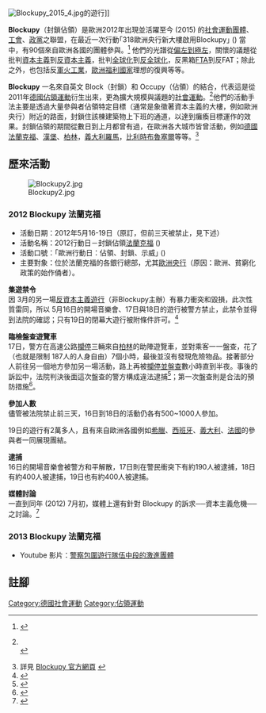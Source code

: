 
    {{Expand|time=2015-04-27T08:29:33+00:00}}
[[File:Blockupy_2015_4.jpg|thumb]]的遊行]]

'''Blockupy'''（封鎖佔領）是歐洲2012年出現並活躍至今 (2015) 的[[社會運動|社會運動團體]]、[[工會|工會]]、[[政黨|政黨]]之聯盟，在最近一次行動｢318歐洲央行新大樓啟用Blockupy｣ ({{lang-de|18M-EZB-Eröffnung}}) 當中，有90個來自歐洲各國的團體參與。<ref>{{cite news | url=http://www.welt.de/newsticker/dpa_nt/infoline_nt/thema_nt/article138525047/Blockupy-besteht-aus-90-Gruppen.html | title=Hintergrund: Blockupy besteht aus 90 Gruppen | work=[[世界報_(德國)|Die Welt]] | date=2015-03-18 | accessdate=2015-04-26 | archiveurl=https://web.archive.org/web/20150426164119/http://www.welt.de/newsticker/dpa_nt/infoline_nt/thema_nt/article138525047/Blockupy-besteht-aus-90-Gruppen.html | archivedate=2015-04-26 | deadurl=no }}</ref> 他們的光譜從[[左派|偏左到極左]]，關懷的議題從批判[[資本主義|資本主義]]到[[反資本主義|反資本主義]]，批判[[全球化|全球化]]到[[反全球化運動|反全球化]]，反黑箱[[FTA|FTA]]到反FAT；除此之外，也包括反[[軍火工業|軍火工業]]，[[歐洲|歐洲]][[福利國家|福利國家]]理想的復興等等。

'''Blockupy''' 一名來自英文 Block（封鎖）和 Occupy（佔領）的結合，代表這是從2011年[[德國佔領運動|德國佔領運動]]衍生出來，更為擴大規模與議題的[[社會運動|社會運動]]。<ref>{{cite news | url=http://www.dw.de/a-18322861 | title=“封锁占领”运动的前世今生 | work=[[德國之聲|德國之聲]] | date=2015-03-18 | accessdate=2015-04-26 | archiveurl=https://web.archive.org/web/20150416084227/http://www.dw.de/%E5%B0%81%E9%94%81%E5%8D%A0%E9%A2%86%E8%BF%90%E5%8A%A8%E7%9A%84%E5%89%8D%E4%B8%96%E4%BB%8A%E7%94%9F/a-18322861 | archivedate=2015-04-16 | deadurl=no }}<br/>{{cite news | url=http://www.dw.de/%E5%91%8A%E8%AF%89%E4%BD%A0%E5%B0%81%E9%94%81%E5%8D%A0%E9%A2%86%E7%9A%84%E5%87%A0%E4%B8%AA%E4%B8%BA%E4%BB%80%E4%B9%88/a-18328469 | title=告诉你"封锁占领"的几个为什么 | work=[[德國之聲|德國之聲]] | date=2015-03-19 | accessdate=2015-04-26 | archiveurl=https://web.archive.org/web/20150406141712/http://www.dw.de/%E5%91%8A%E8%AF%89%E4%BD%A0%E5%B0%81%E9%94%81%E5%8D%A0%E9%A2%86%E7%9A%84%E5%87%A0%E4%B8%AA%E4%B8%BA%E4%BB%80%E4%B9%88/a-18328469 | archivedate=2015-04-06 | deadurl=no }}</ref>他們的活動手法主要是透過大量參與者佔領特定目標（通常是象徵著資本主義的大樓，例如歐洲央行）附近的路面，封鎖住該棟建築物上下班的通道，以達到癱瘓目標運作的效果。封鎖佔領的期間從數日到上月都曾有過，在歐洲各大城市皆曾活動，例如[[德國|德國]][[法蘭克福|法蘭克福]]、[[漢堡|漢堡]]、[[柏林|柏林]]，[[義大利|義大利]][[羅馬|羅馬]]，[[比利時|比利時]][[布魯塞爾|布魯塞爾]]等等。<ref>詳見 [http://blockupy.org/ Blockupy 官方網頁] {{Wayback|url=http://blockupy.org/ |date=20150413073523 }}</ref>

== 歷來活動 ==
[[File:Blockupy2.jpg|thumb]]

=== 2012 Blockupy 法蘭克福 ===
*活動日期：2012年5月16-19日（原訂，但前三天被禁止，見下述）
*活動名稱：2012行動日－封鎖佔領[[法蘭克福|法蘭克福]] ({{lang-de|Aktionstage 2012 - Blockupy Frankfurt}})
*活動口號：｢歐洲行動日：佔領、封鎖、示威｣ ({{lang-de|Europäische Aktionstage: Besetzen, Blockieren, Demonstrieren}})
*主要對象：位於法蘭克福的各銀行總部，尤其[[歐洲中央銀行|歐洲央行]]（原因：歐洲{{link-en|撙節政策|Austerity}}、貧窮化政策的始作俑者）。

'''集遊禁令'''<br/>
因 3月的另一場[[反資本主義|反資本主義]][[遊行|遊行]]（非Blockupy主辦）有暴力衝突和毀損，此次性質雷同，所以 5月16日的開場音樂會、17日與18日的遊行被警方禁止，此禁令並得到法院的確認；只有19日的閉幕大遊行被附條件許可。<ref>{{cite news | url=http://www.faz.net/aktuell/wirtschaft/frankfurt-verwaltungsgericht-bestaetigt-blockupy-verbot-11751768.html | title=Verwaltungsgericht bestätigt Blockupy-Verbot | work=[[法蘭克福匯報|法蘭克福匯報]] | date=2012-05-14 | accessdate=2015-04-28 | archiveurl=https://web.archive.org/web/20140327082116/http://www.faz.net/aktuell/wirtschaft/frankfurt-verwaltungsgericht-bestaetigt-blockupy-verbot-11751768.html | archivedate=2014-03-27 | deadurl=no }}</ref>

'''臨檢盤查遊覽車'''<br/>
17日，警方在高速公路[[臨檢|攔停]]三輛來自[[柏林|柏林]]的助陣遊覽車，並對乘客一一盤查，花了（也就是限制 187人的人身自由）7個小時，最後並沒有發現危險物品。接著部分人前往另一個地方參加另一場活動，路上再被[[臨檢|攔停並盤查]]數小時直到半夜。事後的訴訟中，法院判決後面這次盤查的警方構成違法逮捕<ref>{{cite news |title=Blockupy Frankfurt: Die Polizei zahlt für Blockupy |url=http://www.fr-online.de/blockupy-frankfurt/blockupy-frankfurt-die-polizei-zahlt-fuer-blockupy,15402798,21638150.html |work=[[法蘭克福評論報|法蘭克福評論報]] |date=2013-02-05 |accessdate=2015-04-26 |archiveurl=https://web.archive.org/web/20141214184850/http://www.fr-online.de/blockupy-frankfurt/blockupy-frankfurt-die-polizei-zahlt-fuer-blockupy%2C15402798%2C21638150.html |archivedate=2014-12-14 |deadurl=no }}</ref>；第一次盤查則是合法的預防措施<ref>{{cite news |title=Blockupy 2012: Gericht hält Polizeieinsatz für rechtmäßig |url=http://www.fr-online.de/blockupy-frankfurt/blockupy-2012-gericht-haelt-polizeieinsatz-fuer-rechtmaessig,15402798,23862160.html |work=[[法蘭克福評論報|法蘭克福評論報]] |date=2013-07-30 |accessdate=2015-04-26 |archiveurl=https://web.archive.org/web/20150426173730/http://www.fr-online.de/blockupy-frankfurt/blockupy-2012-gericht-haelt-polizeieinsatz-fuer-rechtmaessig%2C15402798%2C23862160.html |archivedate=2015-04-26 |deadurl=no }}</ref>。

'''參加人數'''<br/>
儘管被法院禁止前三天，16日到18日的活動仍各有500~1000人參加。

19日的遊行有2萬多人，且有來自歐洲各國例如[[希臘|希臘]]、[[西班牙|西班牙]]、[[義大利|義大利]]、[[法國|法國]]的參與者一同展現團結。

'''逮捕'''<br/>
16日的開場音樂會被警方和平解散，17日則在警民衝突下有約190人被逮捕，18日有約400人被逮捕，19日也有約400人被逮捕。

'''媒體討論'''<br/>
一直到同年 (2012) 7月初，媒體上還有針對 Blockupy 的訴求──資本主義危機──之討論。<ref>{{cite news |title=Occupy Frankfurt: Was Occupy erreicht hat |url=http://www.fr-online.de/blockupy-frankfurt/occupy-frankfurt-was-occupy-erreicht-hat,15402798,16539490.html |work=[[法蘭克福評論報|法蘭克福評論報]] |date=2012-07-04 |accessdate=2015-04-26 |archiveurl=https://web.archive.org/web/20150426174131/http://www.fr-online.de/blockupy-frankfurt/occupy-frankfurt-was-occupy-erreicht-hat%2C15402798%2C16539490.html |archivedate=2015-04-26 |deadurl=no }}</ref>


=== 2013 Blockupy 法蘭克福 ===
* Youtube 影片：[https://www.youtube.com/watch?v=C6wnc1O3igg 警察包圍遊行隊伍中段的激進團體]{{Wayback|url=https://www.youtube.com/watch?v=C6wnc1O3igg |date=20150330081443 }}

== 註腳 ==
{{reflist|2}}

[[Category:德國社會運動|Category:德國社會運動]]
[[Category:佔領運動|Category:佔領運動]]